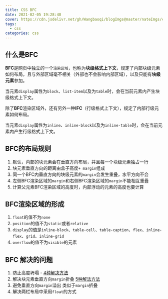 ```yaml
---
title: CSS BFC
date: 2021-02-05 19:28:48
cover: https://cdn.jsdelivr.net/gh/Wangbaoqi/blogImgs@master/nateImgs/css/css-inherit.png
tags: 
  - css
categories: css
---
```




## 什么是BFC

**BFC**是网页中独立的一个`渲染区域`，也称为**块级格式上下文**，规定了内部块级元素如何布局，且与外部区域毫不相关（外部也不会影响内部区域），以及只能有**块级元素**参加。

当元素`display`属性为`block`、`list-item`以及为`table`时，会在当前元素内产生块级格式上下文。

除了**BFC**渲染区域外，还有另外一种**IFC**（行级格式上下文），规定了内部行级元素如何布局。

当元素`display`属性为`inline`、`inline-block`以及为`inline-table`时，会在当前元素内产生行级格式上下文。


## BFC的布局规则

1. 默认，内部的块元素会在垂直方向布局，并且每一个块级元素独占一行
2. 块元素垂直方向的距离由盒子高度`+ margin`组成
3. 同一个BFC内垂直方向的块级元素的`margin`会发生重叠，水平方向不会
4. 左侧BFC渲染区域的`margin`和右侧BFC渲染区域的`margin`不能相互重叠
5. 计算父元素BFC渲染区域的高度时，内部浮动的元素的高度也要计算


## BFC渲染区域的形成

1. `float`的值不为`none`
2. `position`的值不为`static`或者`relative`
3. `display`的值是`inline-block`、`table-cell`、`table-caption`、`flex`、`inline-flex`、`grid`、`inline-grid`
4. `overflow`的值不为`visible`的元素


## BFC 解决的问题

1. 防止高度坍塌 - [4种解决方法](https://q.wangbaoqi.tech/frontend/css/high-collapse.html)
2. 解决块元素垂直方向`margin`折叠 [5种解法方法](https://q.wangbaoqi.tech/frontend/css/margin-collapse.html)
3. 避免垂直方向`margin`溢出 类似于`margin`折叠
4. 解决两栏布局中采用`float`的方式





